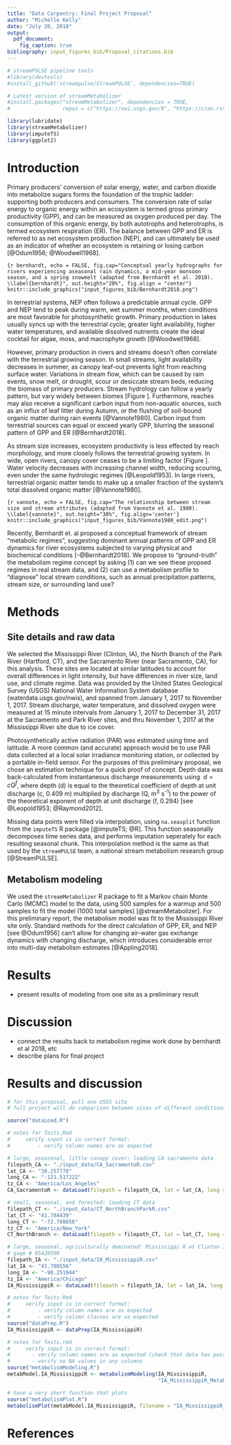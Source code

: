 ```yaml
---
title: "Data Carpentry: Final Project Proposal"
author: "Michelle Kelly"
date: "July 20, 2018"
output: 
  pdf_document:
    fig_caption: true
bibliography: input_figures_bib/Proposal_citations.bib
---
```


```r
# streamPULSE pipeline tools
#library(devtools)
#install_github('streampulse/StreamPULSE', dependencies=TRUE)

# Latest version of streamMetabolizer
#install.packages("streamMetabolizer", dependencies = TRUE, 
#                 repos = c("https://owi.usgs.gov/R", "https://cran.rstudio.com"))

library(lubridate)
library(streamMetabolizer)
library(imputeTS)
library(ggplot2)
```

# Introduction  

Primary producers' conversion of solar energy, water, and carbon dioxide into metabolize sugars forms the foundation of the trophic ladder: supporting both producers and consumers. The conversion rate of solar energy to organic energy within an ecosystem is termed gross primary productivity (GPP), and can be measured as oxygen produced per day. The consumption of this organic energy, by both autotrophs and heterotrophs, is termed ecosystem respiration (ER). The balance between GPP and ER is referred to as net ecosystem production (NEP), and can ultimately be used as an indicator of whether an ecosystem is retaining or losing carbon [@Odum1956; @Woodwell1968].  

```{r bernhardt, echo = FALSE, fig.cap="Conceptual yearly hydrographs for rivers experiencing aseasonal rain dynamics, a mid-year monsoon season, and a spring snowmelt (adapted from Bernhardt et al. 2018). \\label{bernhardt}", out.height="20%", fig.align = "center"}
knitr::include_graphics("input_figures_bib/Bernhardt2018.png")
```

In terrestrial systems, NEP often follows a predictable annual cycle. GPP and NEP tend to peak during warm, wet summer months, when conditions are most favorable for photosynthetic growth. Primary production in lakes usually syncs up with the terrestrial cycle; greater light availability, higher water temperatures, and available dissolved nutrients create the ideal cocktail for algae, moss, and macrophyte growth [@Woodwell1968].  

However, primary production in rivers and streams doesn't often correlate with the terrestrial growing season. In small streams, light availability decreases in summer, as canopy leaf-out prevents light from reaching surface water. Variations in stream flow, which can be caused by rain events, snow melt, or drought, scour or desiccate stream beds, reducing the biomass of primary producers. Stream hydrology can follow a yearly pattern, but vary widely between biomes [Figure \ref{bernhardt}]. Furthermore, reaches may also receive a significant carbon input from non-aquatic sources, such as an influx of leaf litter during Autumn, or the flushing of soil-bound organic matter during rain events [@Vannote1980]. Carbon input from terrestrial sources can equal or exceed yearly GPP, blurring the seasonal pattern of GPP and ER [@Bernhardt2018].  

As stream size increases, ecosystem productivity is less effected by reach morphology, and more closely follows the terrestrial growing system. In wide, open rivers, canopy cover ceases to be a limiting factor [Figure \ref{vannote}]. Water velocity decreases with increasing channel width, reducing scouring, even under the same hydrologic regimes [@Leopold1953]. In large rivers, terrestrial organic matter tends to make up a smaller fraction of the system's total dissolved organic matter [@Vannote1980].  

```{r vannote, echo = FALSE, fig.cap="The relationship between stream size and stream attributes (adapted from Vannote et al. 1980). \\label{vannote}", out.height="30%", fig.align='center'}
knitr::include_graphics("input_figures_bib/Vannote1980_edit.png")
```

Recently, Bernhardt et. al proposed a conceptual framework of stream "metabolic regimes", suggesting dominant annual patterns of GPP and ER dynamics for river ecosystems subjected to varying physical and biochemical conditions [-@Bernhardt2018]. We propose to "ground-truth" the metabolism regime concept by asking (1) can we see these propsed regimes in real stream data, and (2) can use a metabolism profile to "diagnose" local stream conditions, such as annual precipitation patterns, stream size, or surrounding land use?  

# Methods  

## Site details and raw data

We selected the Mississippi River (Clinton, IA), the North Branch of the Park River (Hartford, CT), and the Sacramento River (near Sacramento, CA), for this analysis. These sites are located at similar latitudes to account for overall differences in light intensity, but have differences in river size, land use, and climate regime. Data was provided by the United States Geological Survey (USGS) National Water Information System database (waterdata.usgs.gov/nwis), and spanned from January 1, 2017 to November 1, 2017. Stream discharge, water temperature, and dissolved oxygen were measured at 15 minute intervals from January 1, 2017 to December 31, 2017 at the Sacramento and Park River sites, and thru November 1, 2017 at the Mississippi River site due to ice cover.  

<!-- A note for final project: inserting a table here of stream attributes such as dominant land use, precipitation regime, river discharge, relative size would be a good idea -->

Photosynthetically active radiation (PAR) was estimated using time and latitude. A more common (and accurate) approach would be to use PAR data collected at a local solar irradiance monitoring station, or collected by a portable in-field sensor. For the purposes of this preliminary proposal, we chose an estimation technique for a quick proof of concept. Depth data was back-calculated from instantaneous discharge measurements using $\ d=cQ^f$, where depth (d) is equal to the theoretical coefficient of depth at unit discharge (c, 0.409 m) multiplied by discharge (Q, m^3^ s^-1^) to the power of the theoretical exponent of depth at unit discharge (f, 0.294) [see @Leopold1953; @Raymond2012].  

Missing data points were filled via interpolation, using `na.seasplit` function from the `imputeTS` R package [@imputeTS; @R]. This function seasonally decomposes time series data, and performs imputation seperately for each resulting seasonal chunk. This interpolation method is the same as that used by the `streamPULSE` team, a national stream metabolism research group [@StreamPULSE].

## Metabolism modeling

We used the `streamMetabolizer` R package to fit a Markov chain Monte Carlo (MCMC) model to the data, using 500 samples for a warmup and 500 samples to fit the model (1000 total samples) [@streamMetabolizer]. For this preliminary report, the metabolism model was fit to the Mississippi River site only. Standard methods for the direct calculation of GPP, ER, and NEP [see @Odum1956] can't allow for changing air-water gas exchange dynamics with changing discharge, which introduces considerable error into multi-day metabolism estimates [@Appling2018]. 

# Results  
- present results of modeling from one site as a preliminary result  

# Discussion  

- connect the results back to metabolism regime work done by bernhardt et al 2018, etc
- describe plans for final project

# Results and discussion

```r
# for this proposal, pull one USGS site
# full project will do comparison between sites of different conditions: tropical rivers, artic rivers, heavy agricultural rivers, arid rivers

source("dataLoad.R")

# notes for Tests.Rmd
#     verify input is in correct format:
#         - verify column names are as expected

# large, aseasonal, little canopy cover: loading CA sacramento data
filepath_CA <- "./input_data/CA_SacramentoR.csv"
lat_CA <- "38.257778"
long_CA <- "-121.517222"
tz_CA <- "America/Los_Angeles"
CA_SacramentoR <- dataLoad(filepath = filepath_CA, lat = lat_CA, long = long_CA, tz = tz_CA)

# small, seasonal, and forested: loading CT data
filepath_CT <- "./input_data/CT_NorthBranchParkR.csv"
lat_CT <- "41.784439"
long_CT <- "-72.708056"
tz_CT <- "America/New_York"
CT_NorthBranch <- dataLoad(filepath = filepath_CT, lat = lat_CT, long = long_CT, tz = tz_CT)

# large, seasonal, agriculturally dominated: Mississippi R at Clinton IA
# gage # 05420500
filepath_IA <- "./input_data/IA_MississippiR.csv"
lat_IA <- "41.780556"
long_IA <- "-90.251944"
tz_IA <- "America/Chicago"
IA_MississippiR <- dataLoad(filepath = filepath_IA, lat = lat_IA, long = long_IA, tz = tz_IA)
```

```r
# notes for Tests.Rmd
#     verify input is in correct format:
#         - verify column names are as expected
#         - verify column classes are as expected
source("dataPrep.R")
IA_MississippiR <- dataPrep(IA_MississippiR)
```

```r
# notes for Tests.rmd
#     verify input is in correct format:
#       - verify column names are as expected (check that data has passed through dataPrep)
#       - verify no NA values in any columns
source("metabolismModeling.R")
metabModel.IA_MississippiR <- metabolismModeling(IA_MississippiR,
                                                 "IA_MississippiR_MetabolismModel.csv")
```

```r
# have a very short function that plots
source("metabolismPlot.R")
metabolismPlot(metabModel.IA_MississippiR, filename = "IA_MississippiR_MetabolismModel.png") # model is not totally complete, visually check over input data to improve model output. I think this example is fine for the purposes of the proposal, however.
```

# References  
